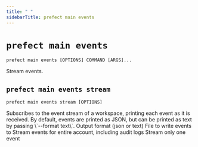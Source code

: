 ```yaml
---
title: " "
sidebarTitle: prefect main events
---
```



# `prefect main events`



```command
prefect main events [OPTIONS] COMMAND [ARGS]...
```



<Info>
Stream events.
</Info>








## `prefect main events stream`



```command
prefect main events stream [OPTIONS]
```



<Info>
Subscribes to the event stream of a workspace, printing each event
as it is received. By default, events are printed as JSON, but can be
printed as text by passing \`--format text\`.
</Info>






<AccordionGroup>




<Accordion title="Options" defaultOpen>

<ResponseField name="--format">
    Output format (json or text)
</ResponseField>

<ResponseField name="--output-file">
    File to write events to
</ResponseField>

<ResponseField name="--account">
    Stream events for entire account, including audit logs
</ResponseField>

<ResponseField name="--run-once">
    Stream only one event
</ResponseField>

</Accordion>

</AccordionGroup>

